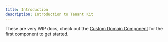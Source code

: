 ```yaml
---
title: Introduction
description: Introduction to Tenant Kit
---
```


These are very WIP docs, check out the [Custom Domain Component](/docs/custom-domain) for the first component to get started.